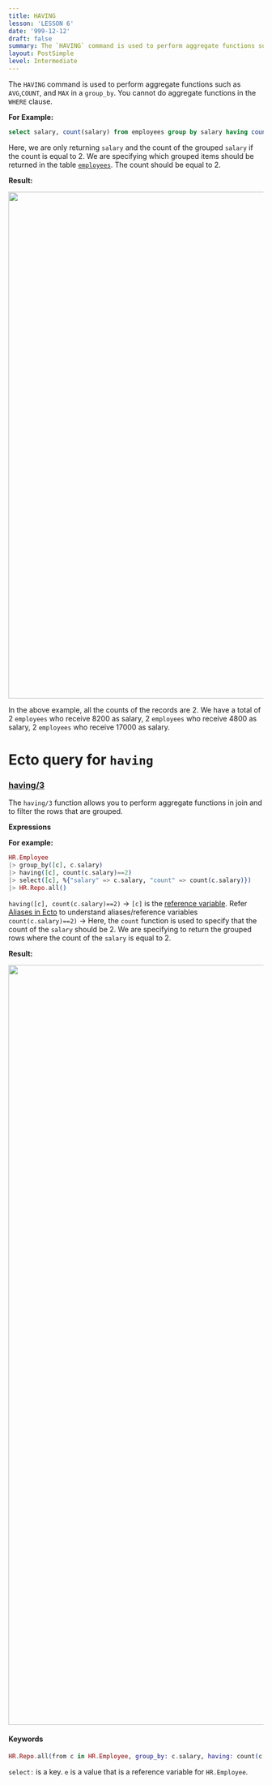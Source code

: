 ```yaml
---
title: HAVING
lesson: 'LESSON 6'
date: '999-12-12'
draft: false
summary: The `HAVING` command is used to perform aggregate functions such as `AVG`,`COUNT`, and `MAX`  in a `group_by`.
layout: PostSimple
level: Intermediate
---
```


The `HAVING` command is used to perform aggregate functions such as `AVG`,`COUNT`, and `MAX`  in a `group_by`.  You cannot do aggregate functions in the `WHERE` clause. 

**For Example:**

``` SQL
select salary, count(salary) from employees group by salary having count(salary) = 2;
```

Here, we are only returning `salary` and the count of the grouped `salary` if the count is equal to 2. We are specifying which grouped items should be returned in the table <a href="/blog/Introduction">`employees`</a>. The count should be equal to 2.

**Result:**

<img src="/static/images/Pastedimage20231116170204.png" width="1000"/>

 In the above example, all the counts of the records are 2. We have a total of 2 `employees` who receive 8200 as salary, 2 `employees` who receive 4800 as salary, 2 `employees` who receive 17000 as salary. 

# Ecto query for `having`

### [having/3](https://hexdocs.pm/ecto/Ecto.Query.html#having/3) 

The `having/3` function allows you to perform aggregate functions in join and to filter the rows that are grouped.

**Expressions**

**For example:**

``` Elixir
HR.Employee 
|> group_by([c], c.salary)
|> having([c], count(c.salary)==2) 
|> select([c], %{"salary" => c.salary, "count" => count(c.salary)})
|> HR.Repo.all()
```

`having([c], count(c.salary)==2)`  -> `[c]` is the  <a href="/blog/Aliases in Ecto">reference variable</a>. Refer <a href="/blog/Aliases in Ecto">Aliases in Ecto</a> to understand aliases/reference variables 
`count(c.salary)==2)` ->  Here,  the `count` function is used to specify that the count of the `salary` should be 2. We are specifying to return the grouped rows where the count of the `salary` is equal to 2.

**Result:**

<img src="/static/images/Pastedimage20231116170926.png" width="1500" />

#### Keywords

```Elixir
HR.Repo.all(from c in HR.Employee, group_by: c.salary, having: count(c.salary)==2, select: %{"salary" => c.salary, "count" => count(c.job_id)}) 
```

`select:` is a key. `e` is a value that is a reference variable for `HR.Employee`.                